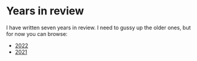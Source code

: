 # Years in review

I have written seven years in review. I need to gussy up the older ones, but for now you can browse:

- [2022](/years/2022)
- [2021](/years/2021)
